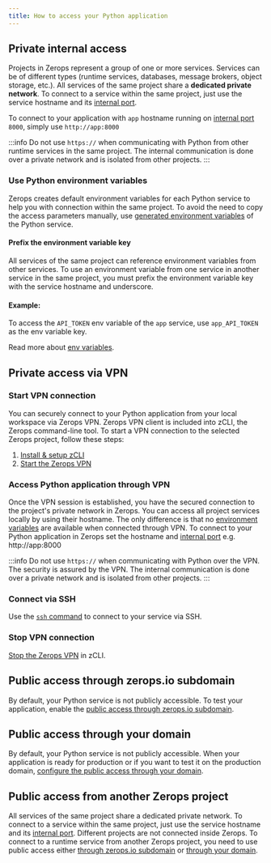 ```yaml
---
title: How to access your Python application
---
```


## Private internal access

Projects in Zerops represent a group of one or more services.
Services can be of different types (runtime services, databases, message brokers, object storage, etc.). All services of the same project share a **dedicated private network**. To connect to a service within the same project, just use the service hostname and its [internal port](/python/how-to/build-pipeline#ports).

To connect to your application with `app` hostname running on [internal port](/python/how-to/build-pipeline#ports) `8000`, simply use `http://app:8000`

:::info
Do not use <code>https://</code> when communicating with Python from other runtime services in the same project. The internal communication is done over a private network and is isolated from other projects.
:::

### Use Python environment variables

Zerops creates default environment variables for each Python service to help you with connection within the same project. To avoid the need to copy the access parameters manually, use [generated environment variables](/python/how-to/env-variables#generated-env-variables) of the Python service.

#### Prefix the environment variable key

All services of the same project can reference environment variables from other services. To use an environment variable from one service in another service in the same project, you must prefix the environment variable key with the service hostname and underscore.

#### Example:

To access the `API_TOKEN` env variable of the `app` service, use `app_API_TOKEN` as the env variable key.

Read more about [env variables](/python/how-to/env-variables).

## Private access via VPN

### Start VPN connection

You can securely connect to your Python application from your local workspace via Zerops VPN. Zerops VPN client is included into zCLI, the Zerops command-line tool. To start a VPN connection to the selected Zerops project, follow these steps:

1. [Install & setup zCLI](/references/cli)
2. [Start the Zerops VPN](/references/vpn#start-the-vpn)

### Access Python application through VPN

Once the VPN session is established, you have the secured connection to the project's private network in Zerops. You can access all project services locally by using their hostname. The only difference is that no [environment variables](/python/how-to/env-variables) are available when connected through VPN. To connect to your Python application in Zerops set the hostname and [internal port](/python/how-to/build-pipeline#ports) e.g. http://app:8000

:::info
Do not use <code>https://</code> when communicating with Python over the VPN. The security is assured by the VPN. The internal communication is done over a private network and is isolated from other projects.
:::

### Connect via SSH

Use the <a href="/references/ssh"><code>ssh</code> command</a> to connect to your service via SSH.

### Stop VPN connection

[Stop the Zerops VPN](/references/vpn#stop-the-vpn) in zCLI.

## Public access through zerops.io subdomain

By default, your Python service is not publicly accessible. To test your application, enable the [public access through zerops.io subdomain](/features/access#public-access-through-zeropsio-subdomain).

## Public access through your domain

By default, your Python service is not publicly accessible. When your application is ready for production or if you want to test it on the production domain, [configure the public access through your domain](/features/access#public-access-through-your-domain).

## Public access from another Zerops project

All services of the same project share a dedicated private network. To connect to a service within the same project, just use the service hostname and its [internal port](/python/how-to/build-pipeline#ports). Different projects are not connected inside Zerops. To connect to a runtime service from another Zerops project, you need to use public access either [through zerops.io subdomain](/features/access#public-access-through-zeropsio-subdomain) or [through your domain](/features/access#public-access-through-your-domain).
